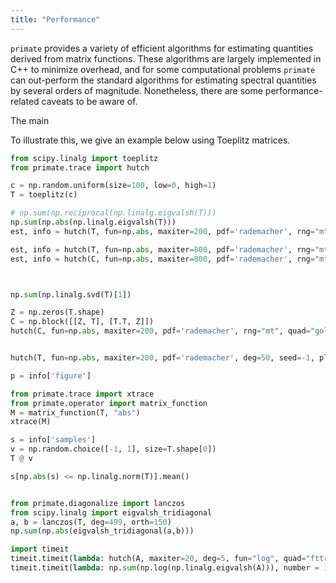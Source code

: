 ```yaml
---
title: "Performance"
---
```


`primate` provides a variety of efficient algorithms for estimating quantities derived from matrix functions. These algorithms are largely implemented in C++ to minimize overhead, and for some computational problems `primate` can out-perform the standard algorithms for estimating spectral quantities by several orders of magnitude. Nonetheless, there are some performance-related caveats to be aware of. 

The main 


To illustrate this, we give an example below using Toeplitz matrices.  
```python
from scipy.linalg import toeplitz
from primate.trace import hutch 

c = np.random.uniform(size=100, low=0, high=1)
T = toeplitz(c)

# np.sum(np.reciprocal(np.linalg.eigvalsh(T)))
np.sum(np.abs(np.linalg.eigvalsh(T)))
est, info = hutch(T, fun=np.abs, maxiter=200, pdf='rademacher', rng="mt", deg=20, seed=-1, plot=True)

est, info = hutch(T, fun=np.abs, maxiter=800, pdf='rademacher', rng="mt", quad="golub_welsch", deg=200, seed=-1, plot=True)
est, info = hutch(C, fun=np.abs, maxiter=800, pdf='rademacher', rng="mt", quad="golub_welsch", deg=200, seed=-1, plot=True)



np.sum(np.linalg.svd(T)[1])

Z = np.zeros(T.shape)
C = np.block([[Z, T], [T.T, Z]])
hutch(C, fun=np.abs, maxiter=200, pdf='rademacher', rng="mt", quad="golub_welsch", deg=200, seed=-1, plot=False)


hutch(T, fun=np.abs, maxiter=200, pdf='rademacher', deg=50, seed=-1, plot=False)

p = info['figure']

from primate.trace import xtrace
from primate.operator import matrix_function
M = matrix_function(T, "abs")
xtrace(M)

s = info['samples']
v = np.random.choice([-1, 1], size=T.shape[0])
T @ v

s[np.abs(s) <= np.linalg.norm(T)].mean()


from primate.diagonalize import lanczos
from scipy.linalg import eigvalsh_tridiagonal
a, b = lanczos(T, deg=499, orth=150)
np.sum(np.abs(eigvalsh_tridiagonal(a,b)))

```

```python
import timeit 
timeit.timeit(lambda: hutch(A, maxiter=20, deg=5, fun="log", quad="fttr"), number = 1000)
timeit.timeit(lambda: np.sum(np.log(np.linalg.eigvalsh(A))), number = 1000)
```


<!-- ```{python}
c = np.reciprocal(np.sqrt(n))
trace_estimates = np.empty(n)
for j in range(n):
  v = np.random.choice([-1, +1], size=n)
  trace_estimates[j] = v @ A @ v


est_index = np.arange(1, (n*10)+1)
p = figure(width=200, height=150)
p.line(est_index, (np.cumsum(trace_estimates) / est_index))
p.line(est_index, np.repeat(A.trace(), n*10), color='red')
show(p)
``` -->